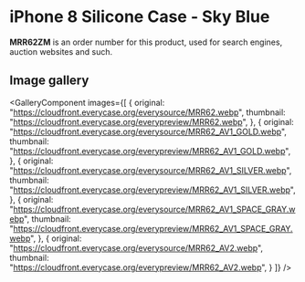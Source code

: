 
# iPhone 8 Silicone Case - Sky Blue

<Callout type='info' emoji='👉🏻'>**MRR62ZM** is an order number for this product, used for search engines, auction websites and such.</Callout>

## Image gallery

<GalleryComponent
    images={[
      {
        original: "https://cloudfront.everycase.org/everysource/MRR62.webp",
        thumbnail: "https://cloudfront.everycase.org/everypreview/MRR62.webp",
      },
      {
        original: "https://cloudfront.everycase.org/everysource/MRR62_AV1_GOLD.webp",
        thumbnail: "https://cloudfront.everycase.org/everypreview/MRR62_AV1_GOLD.webp",
      },
      {
        original: "https://cloudfront.everycase.org/everysource/MRR62_AV1_SILVER.webp",
        thumbnail: "https://cloudfront.everycase.org/everypreview/MRR62_AV1_SILVER.webp",
      },
      {
        original: "https://cloudfront.everycase.org/everysource/MRR62_AV1_SPACE_GRAY.webp",
        thumbnail: "https://cloudfront.everycase.org/everypreview/MRR62_AV1_SPACE_GRAY.webp",
      },
      {
        original: "https://cloudfront.everycase.org/everysource/MRR62_AV2.webp",
        thumbnail: "https://cloudfront.everycase.org/everypreview/MRR62_AV2.webp",
      }
    ]}
  />

